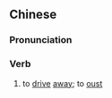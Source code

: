 {{also|撵走}}
==Chinese==
{{zh-forms|s=撵走}}

===Pronunciation===
{{zh-pron
|m=niǎnzǒu
|cat=v
}}

===Verb===
{{zh-verb}}

# to [[drive]] [[away]]; to [[oust]]